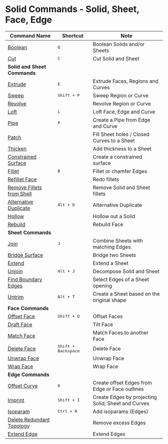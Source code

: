 # Solid Commands - Solid, Sheet, Face, Edge
| Command Name                                                 | Shortcut                     | Note                                               |
| ------------------------------------------------------------ | ---------------------------- | -------------------------------------------------- |
| [Boolean](solid/boolean)                                     | <kbd>Q</kbd>                 | Boolean Solids and/or Sheets                       |
| [Cut](solid/cut)                                             | <kbd>C</kbd>                 | Cut Solid and Sheet                                |
| **Solid and Sheet Commands**                                 |                              |                                                    |
| [Extrude](solid/extrude)                                     | <kbd>E</kbd>                 | Extrude Faces, Regions and Curves                  |
| [Sweep](solid/sweep)                                         | <kbd>Shift + P</kbd>         | Sweep Region or Curve                              |
| [Revolve](solid/revolve)                                     |                              | Revolve Region or Curve                            |
| [Loft](solid/loft)                                           | <kbd>L</kbd>                 | Loft Face, Edge and Curve                          |
| [Pipe](solid/pipe)                                           | <kbd>P</kbd>                 | Create a Pipe from Edge and Curve                  |
| [Patch](solid/patch)                                         |                              | Fill Sheet holes / Closed Curves to a Sheet        |
| [Thicken](solid/thicken)                                     |                              | Add thickness to a Sheet                           |
| [Constrained Surface](solid/constrained-surface)             |                              | Create a constrained surface                       |
| [Fillet](solid/fillet)                                       | <kbd>B</kbd>                 | Fillet or chamfer Edges                            |
| [Refillet Face](solid/refillet-face)                         |                              | Redo fillets                                       |
| [Remove Fillets from Shell](solid/remove-fillets-from-shell) |                              | Remove Solid and Sheet fillets                     |
| [Alternative Duplicate](solid/alternative-duplicate)         | <kbd>Alt + D</kbd>           | Alternative Duplicate                              |
| [Hollow](solid/hollow)                                       |                              | Hollow out a Solid                                 |
| [Rebuild](solid/rebuild)                                     |                              | Rebuild Face                                       |
| **Sheet Commands**                                           |                              |                                                    |
| [Join](solid/join)                                           | <kbd>J</kbd>                 | Combine Sheets with matching Edges                 |
| [Bridge Surface](solid/bridge-surface)                       |                              | Bridge two Sheets                                  |
| [Extend](solid/extend)                                       |                              | Extend a Sheet                                     |
| [Unjoin](solid/unjoin)                                     | <kbd>Alt + J</kbd>           | Decompose Solid and Sheet                          |
| [Find Boundary Edges](solid/find-boundary-edges)             |                              | Select Edges of a Sheet opening                    |
| [Untrim](solid/untrim)                                       | <kbd>Alt + T</kbd>           | Create a Sheet based on the original shape         |
| **Face Commands**                                            |                              |                                                    |
| [Offset Face](solid/offset-face)                             | <kbd>Shift + O</kbd>         | Offset Faces                                       |
| [Draft Face](solid/draft-face)                               |                              | Tilt Face                                          |
| [Match Face](solid/match-face)                               |                              | Match Faces to another Face                        |
| [Delete Face](solid/delete-face)                             | <kbd>Shift + Backspace</kbd> | Delete Face                                        |
| [Unwrap Face](solid/unwrap-face)                             |                              | Unwrap Face                                        |
| [Wrap Face](solid/wrap-face)                                 |                              | Wrap Face                                          |
| **Edge Commands**                                            |                              |                                                    |
| [Offset Curve](solid/offset-curve)                           | <kbd>O</kbd>                 | Create offset Edges from Edge or Face outlines     |
| [Imprint](solid/imprint)                                     | <kbd>Shift + I</kbd>         | Create Edges by projecting Solid, Sheet and Curves |
| [Isoparam](solid/isoparam)                                   | <kbd>Ctrl + R</kbd>          | Add isoparams (Edges)                              |
| [Delete Redundant Topology](solid/delete-redundant-topology) |                              | Remove excess Edges                                |
| [Extend Edge](solid/extend-edge)                             |                              | Extend Edges                                       |


















